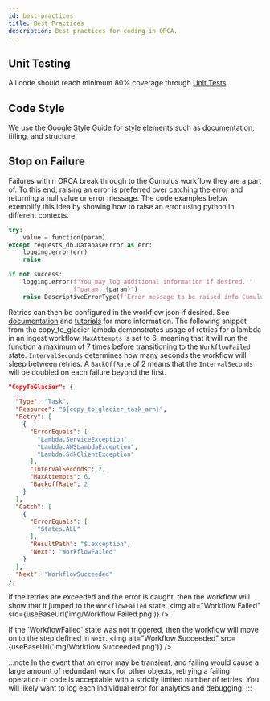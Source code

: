 ```yaml
---
id: best-practices
title: Best Practices
description: Best practices for coding in ORCA.
---
```



## Unit Testing
All code should reach minimum 80% coverage through [Unit Tests](unit-tests.md).

## Code Style
We use the [Google Style Guide](https://google.github.io/styleguide/pyguide.html) for style elements such as documentation, titling, and structure.

## Stop on Failure
Failures within ORCA break through to the Cumulus workflow they are a part of.
To this end, raising an error is preferred over catching the error and returning a null value or error message.
The code examples below exemplify this idea by showing how to raise an error using python in different contexts.
```python
try:
    value = function(param)
except requests_db.DatabaseError as err:
    logging.error(err)
    raise
```
```python
if not success:
    logging.error(f"You may log additional information if desired. "
                  f"param: {param}")
    raise DescriptiveErrorType(f'Error message to be raised info Cumulus workflow.')
```
Retries can then be configured in the workflow json if desired. See
[documentation](https://docs.aws.amazon.com/step-functions/latest/dg/concepts-error-handling.html)
and
[tutorials](https://aws.amazon.com/getting-started/hands-on/handle-serverless-application-errors-step-functions-lambda/)
for more information.
The following snippet from the copy_to_glacier lambda demonstrates usage of retries for a lambda in an ingest workflow.
`MaxAttempts` is set to 6, meaning that it will run the function a maximum of 7 times before transitioning to the `WorkflowFailed` state.
`IntervalSeconds` determines how many seconds the workflow will sleep between retries.
A `BackOffRate` of 2 means that the `IntervalSeconds` will be doubled on each failure beyond the first.

```json
"CopyToGlacier": {
  ...
  "Type": "Task",
  "Resource": "${copy_to_glacier_task_arn}",
  "Retry": [
    {
      "ErrorEquals": [
        "Lambda.ServiceException",
        "Lambda.AWSLambdaException",
        "Lambda.SdkClientException"
      ],
      "IntervalSeconds": 2,
      "MaxAttempts": 6,
      "BackoffRate": 2
    }
  ],
  "Catch": [
    {
      "ErrorEquals": [
        "States.ALL"
      ],
      "ResultPath": "$.exception",
      "Next": "WorkflowFailed"
    }
  ],
  "Next": "WorkflowSucceeded"
},
```
If the retries are exceeded and the error is caught, then the workflow will show that it jumped to the `WorkflowFailed` state.
<img alt="Workflow Failed" src={useBaseUrl('img/Workflow Failed.png')} />

If the 'WorkflowFailed' state was not triggered, then the workflow will move on to the step defined in `Next`.
<img alt="Workflow Succeeded" src={useBaseUrl('img/Workflow Succeeded.png')} />

:::note
In the event that an error may be transient, and failing would cause a large amount of redundant work for other objects, retrying a failing operation in code is acceptable with a strictly limited number of retries.
You will likely want to log each individual error for analytics and debugging.
:::